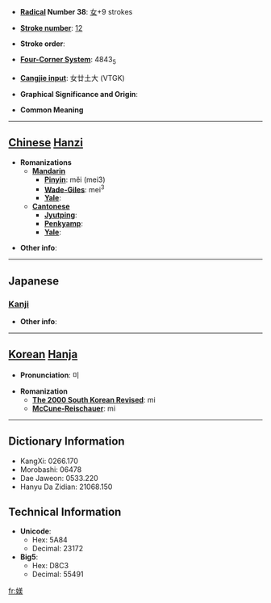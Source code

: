 * '''[[Wiktionary:Chinese radical index| Radical]] Number 38''': [[Wiktionary:Chinese radical index 女|女]]+9 strokes

* '''[[Wiktionary:Chinese total strokes index|Stroke number]]''': [[Wiktionary:Chinese total strokes index 12|12]]

* '''Stroke order''': 

* '''[[Wiktionary:Chinese four corner index|Four-Corner System]]''': 4843<sub>5</sub>

* '''[[Wiktionary:Chinese Cangjie index|Cangjie input]]''': 女廿土大 (VTGK)

* '''Graphical Significance and Origin''': 

* '''Common Meaning'''

----

== [[Chinese]] [[Hanzi]] ==

* '''Romanizations'''
** '''[[Mandarin]]'''
*** '''[[Pinyin]]''': měi (mei3)
*** '''[[Wade-Giles]]''': mei<sup>3</sup>
*** '''[[Yale]]''': 
** '''[[Cantonese]]'''
*** '''[[Jyutping]]''':
*** '''[[Penkyamp]]''': 
*** '''[[Yale]]''': 

* '''Other info''': 

----

==Japanese==
===[[Kanji]]===
{{kanji|on readings=[[び]] (bi), [[み]] (mi)|kun readings=[[みめよい]] (mimeyoi)}}

* '''Other info''':  

----

== [[Korean]] [[Hanja]] ==

* '''Pronunciation''': 미

* '''Romanization'''
** '''[[The 2000 South Korean Revised Romanization|The 2000 South Korean Revised]]''': mi
** '''[[McCune-Reischauer]]''': mi

----

== Dictionary Information ==

* KangXi: 0266.170
* Morobashi: 06478
* Dae Jaweon: 0533.220
* Hanyu Da Zidian: 21068.150

== Technical Information ==

* '''Unicode''':
** Hex: 5A84
** Decimal: 23172
* '''Big5''':
** Hex: D8C3
** Decimal: 55491

[[fr:媄]]